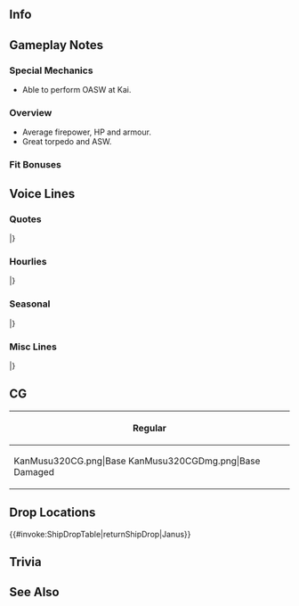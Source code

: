 ==Info==
{{KanmusuInfo|ID=320}}
{{KanmusuInfo|ID=320a}}

==Gameplay Notes==
===Special Mechanics===
* Able to perform OASW at Kai.

===Overview===
* Average firepower, HP and armour.
* Great torpedo and ASW.

===Fit Bonuses===
{{:{{BASEPAGENAME}}/Equipment Bonuses}}
{{clear}}

==Voice Lines==
===Quotes===
{{ShipquoteHeader}}
{{ShipquoteKai
|scenario = Introduction
|origin =Hi、私の名前はJanus。そうよ、あのJervis僚艦の…えぇ、知らない？完全に潜りね。いい？しっかり覚えておきなさい。
|translation =Hi, my name is Janus. Yes, from the same flotilla as Jervis... Eh, you don't know me? You really are unqualified to be admiral. Listen up, alright? You better remember this.
}}
{{ShipquoteKai|kai = true
|scenario = Introduction
|origin =Hi、J級駆逐艦、Janusよ。提督、今日も頑張っていきましょう。えぇ？あっ、何？私の顔に、なんかついてます？
|translation =Hi, I'm the J-class destroyer, Janus. Admiral, let's work hard today too. Eh? Ah, what is it? Is there something on my face?
}}
{{ShipquoteKai
|scenario = Library
|origin =J級駆逐艦、私がJanusよ。そうね、Jervisたちと一緒に、本国艦隊や地中海艦隊で、色々のことを頑張ったわ。Franceの艦艇と戦ったことも…あのShingle作戦では、Jervisと一緒に、Anzioの戦いを支援して、そこであれを…Jervisは軽傷だったみたい。不思議っていうか、なんていうか…
|translation =I'm the J-class destroyer, Janus. Yes, I worked hard doing lots of things with Jervis and the others in the Home and Mediterranean Fleets. We even fought against a French fleet...<ref>She fought against the Vichy French during the [https://en.wikipedia.org/wiki/Syria%E2%80%93Lebanon_Campaign#War_at_sea Syria-Lebanon Campaign].</ref> During Operation Shingle when Jervis and I were supporting the landings at Anzio, that's when... it looked like Jervis was lightly damaged.<ref>[[Jervis]] got her bow blown off in that action.</ref> Fate is such a fickle mistress...
}}
{{ShipquoteKai
|scenario = Secretary 1
|origin =Janus、了解！任せなさい！
|translation =I got it! Leave it to me!
}}
{{ShipquoteKai
|scenario = Secretary 2
|origin =うえぇ？うえぇ？？どこ！？えぇ？うそ？もう、やめてよ！
|translation = Eh? Eeeh? Where is it!? Eh? You're joking? Jeez, stop that!
}}
{{ShipquoteKai
|scenario = Secretary 3
|origin =あぁ、あれでしょう。あれの話はいいわ、もう。大きすぎるっていうか、無理。反則でしょう、あれは。あぁ、Jervis？かすり傷だったららしいわ。
|translation =Ah, about that. I don't really want to talk about it anymore. It was so impossibly big. It was just unfair. Ah, Jervis? I think she got off with just a scratch.<ref>Referring to either the [https://en.wikipedia.org/wiki/Henschel_Hs_293 Henschel Hs 293] or the [https://en.wikipedia.org/wiki/Fritz_X Fritz X] glider bombs (depending on which version of the story you're listening to) that sank her and damaged Jervis at Anzio.</ref>
}}
{{ShipquoteKai|kai = true
|scenario = Secretary 3
|origin =えっ、何？Jervis、あんたなんか言った？そう？ならいいんだけど。
|translation =Eh, what is it? Jerivs, did you say something? Really? That's fine then.
}}
{{ShipquoteKai
|scenario = Idle
|origin =提督？何？えぇ、bogey？知らないわ。敵ってこと？外宇宙？練習艦？なんの事？ん、銀河？I know、ここの新型ボマーでしょう？違うの？
|translation =Admiral? What is it? Eh, bogey? I don't know what that is. Do you mean an enemy? Outer space? A training ship? What are you talking about? Hmmm, Ginga? I know that, it's the new type of bomber here right? You don't mean that?<ref>Referring to [https://en.wikipedia.org/wiki/Ginga_Hy%C5%8Dry%C5%AB_Vifam Ginga Hyouryuu Vifam] where Janus was the name of the training ship. Bogey was the name of her ship's computer.</ref>
}}
{{ShipquoteKai
|scenario = Secretary Married
|origin =あぁ、Jervis, tea time？私が入りてあげる。あんたと提督の分も。任せて、大丈夫だから。…ん、何その目？大丈夫だから！
|translation = Ah, Jervis, is it tea time? I'll go get some tea for you and the Admiral. Just leave it to me, I'll be just fine. ...Ngh, what's with that look? I said I'll be fine!
}}
{{ShipquoteKai
|scenario = Wedding
|origin =何、提督？Janusになにか御用？Jervisならあっちよ。…えっ、私に？な、何？…あぁ、この箱…うそ！本当に？いいの、私で？…そう。そうなんだ。Thanks a lot. 私も、愛してる！
|translation =What is it, Admiral? Do you have orders for me? If you want Jervis, she's over there. ...Eh, you need me? F-for what? ...Ah, this box is... No way! Is it really for me? Are you fine with me? ...I see. So you are. Thanks a lot. I love you too!
}}
{{ShipquoteKai
|scenario = Looking At Scores
|origin =情報？待ってなさい、私が持ってきてあげ……はぁー、うわぁー！うぅ…あの、thanks. やだ。
|translation =Information? Just wait a minute, I'll get it for yo... Aaah, whoaaa! Urgh... Umm, thanks. Oopsie.
}}
{{ShipquoteKai
|scenario = Joining A Fleet
|origin =本国艦隊、第七駆逐戦隊、抜錨！Janus、出撃します！
|translation =Home Fleet, 7th Destroyer Flotilla, weigh anchor! Janus, sortieing!
}}
{{ShipquoteKai|kai = true
|scenario = Joining A Fleet
|origin =地中海戦隊、第十四駆逐戦隊、抜錨！Janus、出撃します！
|translation =Mediterranean Fleet, 14th Destroyer Flotilla, weigh anchor! Janus, sortieing!
}}
{{ShipquoteKai
|scenario = Equipment 1
|origin =Thanks a lot. よし！これなら！
|translation =Thanks a lot. Alright! This is it!
}}
{{ShipquoteKai
|scenario = Equipment 2
|origin =いい感じじゃない。行けそうよ。
|translation = This feels great. I can work with this.
}}
{{ShipquoteKai|kai = true
|scenario = Equipment 2
|origin =かなりいい感じじゃない。行けそうよ。
|translation =This feels quite good. I can work with this.
}}
{{ShipquoteKai
|scenario = Equipment 3
|origin =そう、よかった。
|translation = Yes, this is great.
}}
{{ShipquoteKai
|scenario = Supply
|origin =Thanks a lot.
|translation = Thanks a lot.
}}
{{ShipquoteKai
|scenario = Docking Minor
|origin =ちょっと汚れちゃった。シャワー浴びていい？えへぇ、thanks！
|translation =I got a bit dirty. Can I take a shower? Ehe, thanks!
}}
{{ShipquoteKai
|scenario = Docking Major
|origin =やだ、お洋服が…もう、クリーニングをしなきゃ…覚えてなさいよ！
|translation =Oh no, my clothes are all... I have to send them for cleaning... I'll get them for this!
}}
{{ShipquoteKai
|scenario = Construction
|origin =新しい子？ようこそ、艦隊に！
|translation =A new girl? Welcome to the fleet!
}}
{{ShipquoteKai
|scenario = Returning From Sortie
|origin =ふあぁ、なんとか無事に帰えてこれたみたい。よかった。
|translation =Whew, it looks like we somehow made it back safely. Thank goodness.
}}
{{ShipquoteKai
|scenario = Starting A Sortie
|origin =旗艦、このJanusが預かるわ。Jervis、いい？私に付いてきて！
|translation =I, Janus, will be the flagship. Jervis, are you ready? Follow me!
}}
{{ShipquoteKai|kai = true
|scenario = Starting A Sortie
|origin =旗艦、このJanusに任せておいて。Jervis、みんな、いい？私に付いてきて！
|translation =Leave being the flagship to me, Janus. Everyone, Jervis, are you ready? Follow me!
}}
{{ShipquoteKai
|scenario = Battle Start
|origin =Janus, enemy in sight.
|translation = I've got the enemy in sight.
}}
{{ShipquoteKai
|scenario = Attack
|origin =Shoot！うえぇ、外れた！？えぇ？
|translation = Shoot! Eh, I missed!? Eh?
}}
{{ShipquoteKai|kai = true
|scenario = Attack
|origin =Shoot！うえぇ、外れた！？Shooooooooot！
|translation =Shoot! Eh, I missed!? Shooooooooot！
}}
{{ShipquoteKai
|scenario = Air Battle/Daytime Spotting/Night Battle Attack
|origin =私、本当はちょっとしつこいのよ。ねぇ！？
|translation =Just so you know, I'm really quite presistent. Got it!?
}}
{{ShipquoteKai
|scenario = Night Battle
|origin =よし、仕留めます！Follow me！
|translation = Alright, let's finish them! Follow me!
}}
{{ShipquoteKai
|scenario = MVP
|origin =えぇ、私が一番働いちゃった？本当？やだ、Jervis、ほら見て、私の…あ、あんた、たくさん持ってるわね…まあ、いいわ。数じゃないのよ。
|translation =Eh, I worked the hardest? Really? Oh my, Jervis, take a look at my... Y-you've really got a lot of them huh... Well, no matter. Numbers aren't everything.
}}
{{ShipquoteKai
|scenario = Minor Damage 1
|origin =やだ！だ、大丈夫？そう？
|translation = Oh no! A-am I still alright? I am?
}}
{{ShipquoteKai
|scenario = Minor Damage 2
|origin =うわぁー！だから、いたいって！このー！
|translation =Whaaaa! I said that hurt! You...!
}}
{{ShipquoteKai
|scenario = Major Damage
|origin =うえへぇー！ぐぅ、bloody hell！もう、こんなの無理だって言ってるのに！
|translation = Whoaaaaah! Urgh, bloody hell! Jeez, I told you this was too much!
}}
{{ShipquoteKai
|scenario = Sunk
|origin = やだ…痛くて、冷たい……うそ、私、沈んでる？…Jervis、どこ？手をつないで…お願い…
|translation = No... It hurts, it's cold... Oh no, am I sinking? ...Jervis, where are you? Hold my hand... Please...
}}
|}
<references/>
{{clear}}

===Hourlies===
{{ShipquoteHeader | type = hourly}}
{{ShipquoteKai|kai = true
|scenario = 00:00
|origin =そうね、今日は私が面倒をみてあげます。いいでしょう？ふん、よかった。任せなさい。
|translation =That's right, I'll be taking care of everything today. That's fine right? Humph, that's good. Leave it to me.
}}
{{ShipquoteKai|kai = true
|scenario = 01:00
|origin =It’s 1 o’clock. んー、何からしましょうか？なにかしてほしいこと、あります？
|translation = It's 1 o'clock. Hmmm, what shall we do? Is there anything you'd like to do?
}}
{{ShipquoteKai|kai = true
|scenario = 02:00
|origin =It’s 2 o’clock. Jervisはどうだった？あぁ、そう。んー。
|translation = It's 2 o'clock. What do you think, Jervis? Ah, I see. Hmmm.
}}
{{ShipquoteKai|kai = true
|scenario = 03:00
|origin =It’s 3 o’clock. 深夜だけど、深夜のお茶会、tea timeと行きましょうか？お茶入れるね。任せなさい。
|translation = It’s 3 o’clock. It's late at night now, but how about we have a late-night tea party? I'll go make some tea then. Leave it to me.
}}
{{ShipquoteKai|kai = true
|scenario = 04:00
|origin =It’s 4 o’clock. お茶のお代わり、いる？…うん、了解。もうすぐ、朝ね。
|translation = It's 4 o'clock. Would you like another cup of tea? ...Yup, got it. It's almost morning.
}}
{{ShipquoteKai|kai = true
|scenario = 05:00
|origin = It’s 5 o’clock. 朝ね、提督。Good morning！みんなを起こす用意をしないと。
|translation = It’s 5 o’clock. It's morning, Admiral. Good morning! I need to wake everyone up.
}}
{{ShipquoteKai|kai = true
|scenario = 06:00
|origin =It’s 6 o’clock. 総員起こし！繰り返す。総員起こし！これは演習ではない！起きなさい！Get up！
|translation =It’s 6 o’clock. All hands, assemble! I repeat. All hands, assemble! This is not a drill! Wake up! Get up!
}}
{{ShipquoteKai|kai = true
|scenario = 07:00
|origin =7 o’clock. 提督、breakfastは、私が用意したわ。こちらにどぞ。さあ、召し上がれ。
|translation =7 o’clock. Admiral, I've made breakfast. Here you go. Go on, help yourself.
}}
{{ShipquoteKai|kai = true
|scenario = 08:00
|origin =It’s 8 o’clock. 提督、私のfull breakfast、お口に合った？そう？よかった。
|translation =It’s 8 o’clock. Admiral, did my full breakfast suit your tastes? Really? Great.
}}
{{ShipquoteKai|kai = true
|scenario = 09:00
|origin =It’s 9 o’clock. Jervis、おはよう。あぁ、Arkもいったんだ。本国艦隊、もちろん、健在よ。
|translation =It’s 9 o’clock. Jervis, good morning. Ah, Ark is here too. The Home Fleet is definitely doing well.
}}
{{ShipquoteKai|kai = true
|scenario = 10:00
|origin =It’s 10 o’clock. そう、地中海は気をつけないと。えぇ、Iron Bottom Sound？知らないわ。硬そうね。どこらへんのこと？
|translation =It’s 10 o’clock. Yes, we need to be careful around the Mediterranean. Eh, Iron Bottom Sound? I don't know what that is. It sounds like something hard. Where can you find it?
}}
{{ShipquoteKai|kai = true
|scenario = 11:00
|origin =It’s elevenses. ん？これ？これはソーナーよ。優秀なんだから。船団護衛には大事、大事！ここ？ここは弾薬庫。…あんまりさわないで。危ないから。
|translation =It’s elevenses. Hmm? This? This is a sonar. It's an excellent equipment. It's really important for fleet escort! This? This is my magazine. ...Please don't keep touching it. It's dangerous.<ref>Her magazine detonated when she was struck by a bomb at Anzio which sunk her.</ref>
}}
{{ShipquoteKai|kai = true
|scenario = 12:00
|origin = It is noon. Lunchの時間ね。私のお手製サンドウィチ、いる？そう？じゃあ、これ。さあ、召し上がれ。紅茶でいい？ここに置くわね。
|translation =It is noon. It's time for lunch. Would you like some of my handmade sandwiches? You would? Then, here you go. Go on, help yourself. Is black tea fine? Then I'll leave a cup here.
}}
{{ShipquoteKai|kai = true
|scenario = 13:00
|origin =It’s 1 o’clock. Janusサンドはお口にあった？そう？えへへぇ。Earl Greyのお代わりはいる？そう？はい！
|translation =It’s 1 o’clock. Did you like my sandwiches? You did? Ehehe. Would you like more Earl Grey? You would? Here!
}}
{{ShipquoteKai|kai = true
|scenario = 14:00
|origin =It’s 2 o’cl… あら、Warspite！ごきげんよう。調子はどう？…そう！さすがね。私も元気。ほら、見て！
|translation = It's 2 o'cl... Oh, Warspite! Good day. How are you? ...I see! I wouldn't expect anything else. I'm fine too. Just look!
}}
{{ShipquoteKai|kai = true
|scenario = 15:00
|origin =It’s 3 o’clock. Tea timeの時間ね。大事、大事。今日は…Earl Greyでいい？そう？よかった。待てて。
|translation = It's 3 o'clock. It's tea time. It's really important. Is Earl Grey... fine for today? You would? Great. Wait a minute.
}}
{{ShipquoteKai|kai = true
|scenario = 16:00
|origin =It’s 4 o’clock. Jervis、何？そんなに見つめて。私の顔に何をついてる？えぇ、何？
|translation =It’s 4 o’clock. Jervis, what is it? You're staring at me so intently. Is there something on me? Eh, what is it?
}}
{{ShipquoteKai|kai = true
|scenario = 17:00
|origin =It’s 5. 私、地中海の夕日って、あんまり好きじゃないの。でも、ここの夕日は、きれい。えへぇ、好きよ。
|translation =It’s 5. I don't really like the sunset on the Mediterranean. But, the sunset here is beautiful. Ehe, I like it.
}}
{{ShipquoteKai|kai = true
|scenario = 18:00
|origin =It’s 6 o’clock. さてっと、そろそろ艦隊を港に戻しましょう。ヂィナーはどうするの？外で？本当に？
|translation =It’s 6 o’clock. Now then, it's about time we brought the fleet back to port. What are we doing for dinner? We're going out? Really?
}}
{{ShipquoteKai|kai = true
|scenario = 19:00
|origin =It's 7 o’clock. 噂のrestaurant、マミーヤね。楽しみ！Jervisも呼んでいい？えへぇ、よかった！
|translation =It's 7 o’clock. So this Mamiya's, the restaurant I've heard all about. I can't wait! Can I call Jervis too? Ehe, great!
}}
{{ShipquoteKai|kai = true
|scenario = 20:00
|origin =It’s 8 o…んー、美味しいは！マミーヤ恐るべしい！あぁ、Jervisもきた。ここ！ここよ！
|translation =It's 8 o... Mmm, this is delicious! Mamiya's is incredible! Ah, Jervis is here. Over here! We're over here!
}}
{{ShipquoteKai|kai = true
|scenario = 21:00
|origin =It’s 9 o’clock…あの、あそこで騒いでる重巡、思いっきり見覚えが…あぁ、Jervis関わらない方がいいって。あぁ、あぁー！もう、めちゃくちゃ！
|translation =It’s 9 o’clock. ... Umm, I think I remember that noisy heavy cruiser over there from somewhere... Ah, Jervis don't get involved with them! Ah, aaah! Jeez, you're so reckless!<ref>Likely referring to [[Zara]] that was sunk by [[Jervis]] at the [https://en.wikipedia.org/wiki/Battle_of_Cape_Matapan Battle of Cape Matapan].</ref>
}}
{{ShipquoteKai|kai = true
|scenario = 22:00
|origin =It’s 10 o’clock. 今日は疲れたわ。提督、毎日大変ね。えぇ、そう？楽しいの？…ん、そう考えれば、そうなんのかな…そう？
|translation =It’s 10 o’clock. Today was tiring. Admiral, ever day must be hard for you. Eh, really? It's fun? ...Hmm, I guess it must be if you think so... Really?
}}
{{ShipquoteKai|kai = true
|scenario = 23:00
|origin =It’s 11 o’clock. 一日お疲れ様。明日もいい一日になれたいいわね。おやすみなさい。Good night.
|translation =It’s 11 o’clock. Good work today. It will be nice if tomorrow is a good day too. See you. Good night.<ref>She actually just says "good night" twice.</ref>
}}
|}
<references/>
{{clear}}

===Seasonal===
{{SeasonalHeaderOld}}
{{SeasonalQuote
|scenario = [[Seasonal/Autumn_2019|Autumn 2019]]
|origin = この季節は好き。過ごしやすいし。何？くんくん。何の匂い？美味しそう。チンジュフアキマツリ？あぁ、提督、行ってみましょう？
|translation =	I like this season. It just passes by peacefully. What's that? *sniff* *sniff*. What's that smell? It smells good. The Naval District Autumn Festival? Ah, Admiral, can we go?
|audio = Janus_Autumn_2019_Sec1.mp3
|notes = 
}}
{{SeasonalQuote
|scenario = [[Seasonal/Saury_2019|Saury 2019]]
|origin = サンマoperation。話には聞いていたわ。是非参加しないと。そう、装備が大事なのね。どれどれ…あぁ、私向いてるかもしれない。
|translation =	The saury operation. I've heard all about it. Please let me take part too. I see, so equipment is important. Let's see now... Ah, this might suit me pretty well.
|audio = Janus_Saury_2019_Sec1.mp3
|notes = 
}}
{{SeasonalQuote
|scenario = [[Seasonal/End_of_Year_2019|End of Year 2019]]
|origin = 年末の鎮守府大掃除ね？Janus、了解！任せなさい！…で、何よ、どうするの？えっと…
|translation =	It's the end of year Naval Base Spring Clean right? Understood! Leave it to me! ...So, what am I supposed to do? Uhmmm...
|audio = Janus_Year_End_2019_Secretary_1.mp3
|notes = 
}}
{{SeasonalQuote
|scenario = [[Seasonal/New_Year_2020|New Year 2020]]
|origin = A Happy New Year！提督、知ってる？「初詣」でしょう？いくは。行きます！
|translation =	A Happy New Year! Admiral, do you know? It's time for "Hatsumode" right? I'll be going. I'm off!
|audio = Janus_New_Year_2020_Secretary_1.mp3
|notes = 
}}
{{SeasonalQuote
|scenario = [[Seasonal/Setsubun_2020|Setsubun 2020]]
|origin = セッツブーンも、もちろん私たちに任せなさい！鬼は…あの重巡姉妹でしょ？了解済み。照準よし。一斉射、shoot!
|translation =	You can definitely count on us for Setsubun too! The Onis are... those heavy cruiser sisters right? Understood. Target acquired. Fire a salvo!
|audio = Janus_Setsubun_2020_Secretary_1.mp3
|notes = 
}}
{{SeasonalQuote
|scenario = [[Seasonal/Valentine%27s_Day_2020|Valentine's Day 2020]]
|origin = 艦隊の伝統なのね。了解したわ。少し甘めだけど…甘いものは嫌い？そう？良かった。
|translation =	So it's a fleet tradition. Understood. It's a bit sweet but... Do you not like sweet things? Really? Great.
|audio = Janus_Valentines_2020_Secretary_1.mp3
|notes = 
}}
{{SeasonalQuote
|scenario = [[Seasonal/White_Day_2020|White Day 2020]]
|origin = 提督、これは？チョコのお返し？私に？Thanks a lot。あはぁ、良かった。嬉しい。
|translation =	Admiral, what's this? A return gift for the chocolates? For me? Thanks a lot. Aha, I like it. I'm happy.
|audio = Janus_White_Day_2020_Secretary_1.mp3
|notes = 
}}
{{SeasonalQuote
|scenario = [[Seasonal/Coming_of_Spring_2020|Spring 2020]]
|origin = オハーナミ、私も参加したい！提督、Jervis、行きましょう。早く！
|translation =	I want to go flower viewing too! Admiral, Jervis, let's go. Hurry up!
|audio = Janus_Spring_2020_Secretary_1.mp3
|notes = 
}}
{{SeasonalQuote
|scenario = [[Seasonal/Rainy_Season_2020|Rainy Season 2020]]
|origin = これが話に聞いてた、「ツーユー」ですね？あぁ、雨の日が多いと、艤装が少し心配…明石さん、見てもらっていいですか？って、並んでる！
|translation =	So this is the "Tsuuyuu" I've heard about? Ah, there are so many rainy days, I'm worried about my rigging... Akashi, can you take a look at it? Whoa, there's a line!
|audio = Janus_Rainy_Season_2020_Secretary_1.mp3
|notes = 
}}
{{SeasonalQuote
|scenario = [[Seasonal/Christmas_2020|Christmas 2020]]
|origin = Happy Christmas!あぁ、Jervis、そのケーキ、私が提督に持っていこと思っていたんのに！もう！
|translation =	Happy Christmas! Ah, Jervis, I wanted to bring that cake to the Admiral! Jeez!
|audio = Janus_Christmas_2020_Secretary_1.mp3
|notes = 
}}
{{SeasonalQuote
|scenario = [[Seasonal/Eighth_Anniversary|8th Anniversary]]
|origin = 提督、congratulations! 今年は8th Anniversaryですって。感謝の気持、伝えたいわ。ありがとう。
|translation =	Admiral, congratulations! I heard this year is the 8th Anniversary. I'd like to tell you how grateful I am. Thanks.
|audio = Janus_8th Anniversary_Secretary_1.mp3
|notes = 
}}
|}<references/>

{{clear}}

===Misc Lines===
{{SeasonalHeaderOld}}
{{SeasonalQuote
|scenario = [[Hinamatsuri 2020 Mini-Event]]
|origin = Janus、了解。OK、任せて！
|translation =	Janus, acknowledging. OK, leave it to me!
|audio = Ship_Voice_Janus_Kai_Hinamatsuri_2020_Mini-Event_Friend_Fleet_1.mp3
|notes = Friend Fleet 1
}}
{{SeasonalQuote
|scenario = [[Fall 2020 Event]]
|origin = Janus、前方に敵と交戦中の友軍を発見！我が艦隊はこれより援護する。続け！
|translation =	Allied forces engaged with the enemy fleet spotted ahead! Our fleet will now provide support. Forwards!
|audio = Ship_Voice_Janus_Kai_Fall_2020_Event_Friend_Fleet_1.mp3
|notes = 
}}
|}<references/>

{{clear}}

==CG==
{| class="mw-collapsible mw-collapsed wikitable" style="width: 100%;"
!Regular
|-
|<gallery>
KanMusu320CG.png|Base
KanMusu320CGDmg.png|Base Damaged
</gallery>
|}

==Drop Locations==
{{#invoke:ShipDropTable|returnShipDrop|Janus}}

==Trivia==

==See Also==
{{shiplist}}